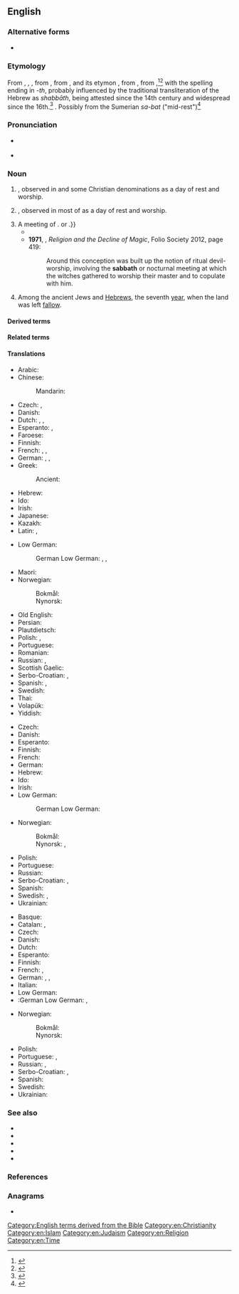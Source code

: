 {{also|sabbath}}
==English==
{{wp}}

===Alternative forms===
* {{l|en|sabbath}}

===Etymology===
From {{inh|en|enm|sabat}}, {{m|enm|sabbat}}, {{m|enm|sabath}}, from {{inh|en|ang|Sabat}}, from {{der|en|fro|sabat}}, {{m|fro|sabbat}} and its etymon {{der|en|la|sabbatum}}, from {{der|en|grc|σάββατον||Sabbath}}, from {{der|en|he|sc=Hebr|שַׁבָּת|tr=shabát||Sabbath}},<ref>{{R:Dictionary.com}}</ref><ref>{{R:MWO}}</ref> with the spelling ending in ''-th'', probably influenced by the traditional transliteration of the Hebrew as ''shabbāth'', being attested since the 14th century and widespread since the 16th.<ref>{{R:Etymonline}}</ref> {{doublet|en|Shabbat}}. Possibly from the Sumerian ''sa-bat'' ("mid-rest")<ref name=ere>{{cite book|author=Pinches, T.G.|editor=Hastings, James|others=Selbie, John A., contrib|title=Encyclopedia of Religion and Ethics|publisher=Charles Scribner's Sons|year=1919|pages=889–891|chapter=Sabbath (Babylonian)|chapter-url=https://archive.org/details/encyclopaediaofr10hast_0/page/888/mode/2up}}</ref>

===Pronunciation===
* {{a|UK|US}} {{IPA|en|/ˈsæbəθ/}}
* {{audio|en|LL-Q1860 (eng)-Vealhurl-Sabbath.wav|Audio (RP)}}

===Noun===
{{en-noun}}

# {{l|en|Saturday}}, observed in {{l|en|Judaism}} and some Christian denominations as a day of rest and worship.
# {{l|en|Sunday}}, observed in most of {{l|en|Christianity}} as a day of rest and worship.
# A meeting of {{l|en|witch|witches}}. {{q|Also called a {{m|en|witches' Sabbath}}, {{m|en|Shabbat}}, {{m|en|sabbat}}{{,}} or {{m|en|black Sabbath}}.}}
#* {{quote-book|1=en|year=1936|author=Rollo Ahmed|title=The Black Art|publisher=Long|location=London|page=112|passage=Witches always anointed themselves with ointments before departing up the chimney to their '''Sabbaths'''. One such ointment was composed of Aconite, Belladonna, Water Parsley, Cinquefoil and Babies' Fat.}}
#* '''1971''', {{w|Keith Thomas (historian)|Keith Thomas}}, ''Religion and the Decline of Magic'', Folio Society 2012, page 419:
#*: Around this conception was built up the notion of ritual devil-worship, involving the '''sabbath''' or nocturnal meeting at which the witches gathered to worship their master and to copulate with him.
# {{lb|en|historical}} Among the ancient Jews and [[Hebrew]]s, the seventh [[year]], when the land was left [[fallow]].
#: {{syn|en|Sabbath year}}

====Derived terms====
{{der4|en
|Sabbath-breaker
|Sabbath breaker
|Sabbathbreaker
|Sabbath-breaking
|Sabbath breaking
|Sabbathbreaking
|Sabbath-keeper
|Sabbath keeper
|Sabbathkeeper
|Sabbath-keeping
|Sabbath keeping
|Sabbathkeeping
|Sabbathless
|Sabbathlike
}}

====Related terms====
{{rel4|en
|sabbat
|Sabbat
|sabbatarian
|Sabbatarian
|sabbatarianism
|Sabbatarianism
|sabbatic
|Sabbatic
|sabbatical
|Sabbatical
|sabbatically
|Sabbatically
|sabbatism
|Sabbatism
|sabbatise
|Sabbatise
|sabbatiser
|Sabbatiser
|sabbatist
|Sabbatist
|sabbatistic
|Sabbatistic
|sabbatistical
|Sabbatistical
|sabbatize
|Sabbatize
|sabbatizer
|Sabbatizer
|shabbat
|Shabbat
|shabbes
|Shabbes
|shabbos
|Shabbos
}}

====Translations====
{{trans-top|Saturday (Judaism, some denominations of Christianity)}}
* Arabic: {{t+|ar|اَلسَّبْت|m}}
* Chinese:
*: Mandarin: {{t+|cmn|安息日|tr=ānxīrì|sc=Hani}}
* Czech: {{t+|cs|sabat|m}}, {{t+|cs|šábes|m}}
* Danish: {{t+|da|sabbat|c}}
* Dutch: {{t+|nl|sabbat|m}}, {{t+|nl|sjabbat|m}}, {{t+|nl|sjabbes|m}}
* Esperanto: {{t+|eo|sabato}}, {{t|eo|ŝabato}}
* Faroese: {{t|fo|sabbatur|m}}
* Finnish: {{t+|fi|sapatti}}
* French: {{t+|fr|sabbat|m}}, {{t+|fr|shabbat|m}}, {{t+|fr|chabbat|m}}
* German: {{t+|de|Sabbat|m}}, {{t+|de|Schabbat|m}}, {{t+|de|Schabbes|m}}
* Greek: {{t|el|σάββατο|n}}
*: Ancient: {{t|grc|σάββατον|n}}
* Hebrew: {{t+|he|שַׁבָּת|f|tr=shabát}}
* Ido: {{t+|io|sabato}}
* Irish: {{t|ga|Sabóid|f}}
* Japanese: {{t+|ja|安息日|tr=ansokunichi, ansokujitsu, ansokubi}}
* Kazakh: {{t|kk|демалыс күні}}
* Latin: {{t|la|sabbatum|n}}, {{t|la|Hērōdis diēs|f}}
{{trans-mid}}
* Low German: 
*: German Low German: {{t|nds-de|Sabbat|m}}, {{t|nds-de|Schabbat|m}}, {{t|nds-de|Schabbes|m}}
* Maori: {{t|mi|hāpati}}
* Norwegian:
*: Bokmål: {{t|nb|sabbat|m}}
*: Nynorsk: {{t|nn|sabbat|m}}
* Old English: {{t|ang|sabat|m}}
* Persian: {{t|fa|شبات|tr=šabât}}
* Plautdietsch: {{t|pdt|Sabat|m}}
* Polish: {{t+|pl|szabat|m}}, {{t+|pl|szabas|m}}
* Portuguese: {{t+|pt|sabá|m}}
* Romanian: {{t|ro|Șabat|n}}
* Russian: {{t+|ru|шабба́т|m}}, {{t+|ru|суббо́та|f}} {{q|Saturday}}
* Scottish Gaelic: {{t|gd|Sàbaid|f}}
* Serbo-Croatian: {{t|sh|сабат|m|sc=Cyrl}}, {{t+|sh|sabat|m}}
* Spanish: {{t+|es|sábado|m}}, {{t|es|sabbat|m}}
* Swedish: {{t+|sv|sabbat|c}}
* Thai: {{t|th|สะบาโต}}
* Volapük: {{t+|vo|jabat}}
* Yiddish: {{t+|yi|שבת|m|tr=shabes|sc=Hebr}}
{{trans-bottom}}

{{trans-top|Sunday (most denominations of Christianity)}}
* Czech: {{t+|cs|neděle|f}}
* Danish: {{t+|da|søndag|c}}
* Esperanto: {{t+|eo|dimanĉo}}
* Finnish: {{t+|fi|sapatti}}
* French: {{t+|fr|dimanche|m}}
* German: {{t+|de|Sonntag|m}}
* Hebrew: {{t+|he|יוֹם רִאשׁוֹן|m|tr=yom rishón}}
* Ido: {{t+|io|sundio}}
* Irish: {{t|ga|Sabóid|f}}
* Low German: 
*: German Low German: {{t|nds-de|Sünndag|m}}
* Norwegian:
*: Bokmål: {{t+|nb|søndag|m}}
*: Nynorsk: {{t+|nn|sundag|m}}, {{t+|nn|søndag|m}}
{{trans-mid}}
* Polish: {{t+|pl|niedziela|f}}
* Portuguese: {{t+|pt|domingo|m}}
* Russian: {{t+|ru|воскресе́нье|n}}
* Serbo-Croatian: {{t|sh|недеља|f|sc=Cyrl}}, {{t+|sh|nedelja|f}}
* Spanish: {{t+|es|domingo|m}}
* Swedish: {{t+|sv|söndag|c}}, {{t+|sv|sabbat|c}}
* Ukrainian: {{t+|uk|неділя|f}}
{{trans-bottom}}

{{trans-top|witches' Sabbath}}
* Basque: {{t+|eu|akelarre}}
* Catalan: {{t+|ca|aquelarre}}, {{t+|ca|akelarre}}
* Czech: {{t+|cs|sabat|m}}
* Danish: {{t|da|heksesabbat|c}}
* Dutch: {{t+|nl|heksensabbat|m}}
* Esperanto: {{t|eo|sabatorgio}}
* Finnish: {{t|fi|noitasapatti}}
* French: {{t+|fr|sabbat|m}}, {{t|fr|esba}}
* German: {{t+|de|Hexensabbat|m}}, {{t|de|Hexentanz|m}}, {{t|de|Teufelstanz|m}}
* Italian: {{t|it|sabba|m}}
* Low German: 
* :German Low German: {{t|nds-de|Hexensabbat|m}},
{{trans-mid}}
* Norwegian:
*: Bokmål: {{t|nb|heksesabbat|m}}
*: Nynorsk: {{t|nn|heksesabbat|m}}
* Polish: {{t+|pl|sabat|m}}
* Portuguese: {{t|pt|sabbat}}, {{t+|pt|sabá|m}}
* Russian: {{t+|ru|ша́ба́ш|m}}, {{t|ru|[[ша́ба́ш]] [[ведьма|ведьм]]|m}}
* Serbo-Croatian: {{t|sh|врзино коло|n|sc=Cyrl}}, {{t+|sh|vrzino kolo|n}}
* Spanish: {{t+|es|aquelarre|m}}
* Swedish: {{t|sv|häxsabbat|c}}
* Ukrainian: {{t+|uk|ша́баш|m}}
{{trans-bottom}}

===See also===
* {{l|en|Gregorian calendar}}
* {{l|en|Jewish calendar}}
* {{l|en|Julian calendar}}
* {{l|en|Jumu'ah}}
* {{l|en|Islamic calendar}}

===References===
<references/>

===Anagrams===
* {{anagrams|en|a=aabbhst|Shabbat|shabbat}}

[[Category:English terms derived from the Bible]]
[[Category:en:Christianity]]
[[Category:en:Islam]]
[[Category:en:Judaism]]
[[Category:en:Religion]]
[[Category:en:Time]]